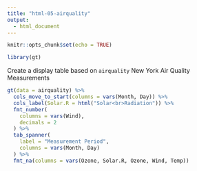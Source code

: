 ```yaml
---
title: "html-05-airquality"
output:
  - html_document
---
```


```r
knitr::opts_chunk$set(echo = TRUE)

library(gt)
```

Create a display table based on `airquality` New York Air Quality Measurements

```r
gt(data = airquality) %>%
  cols_move_to_start(columns = vars(Month, Day)) %>%
  cols_label(Solar.R = html("Solar<br>Radiation")) %>%
  fmt_number(
    columns = vars(Wind),
    decimals = 2
  ) %>%
  tab_spanner(
    label = "Measurement Period",
    columns = vars(Month, Day)
  ) %>%
  fmt_na(columns = vars(Ozone, Solar.R, Ozone, Wind, Temp))
```
